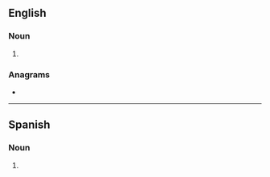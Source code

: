 {{also|hold outs}}
==English==

===Noun===
{{head|en|noun form}}

# {{plural of|en|holdout}}

===Anagrams===
* {{anagrams|en|a=dhloostu|holds out|outholds|sluthood}}

----

==Spanish==

===Noun===
{{head|es|noun form}}

# {{plural of|es|holdout}}